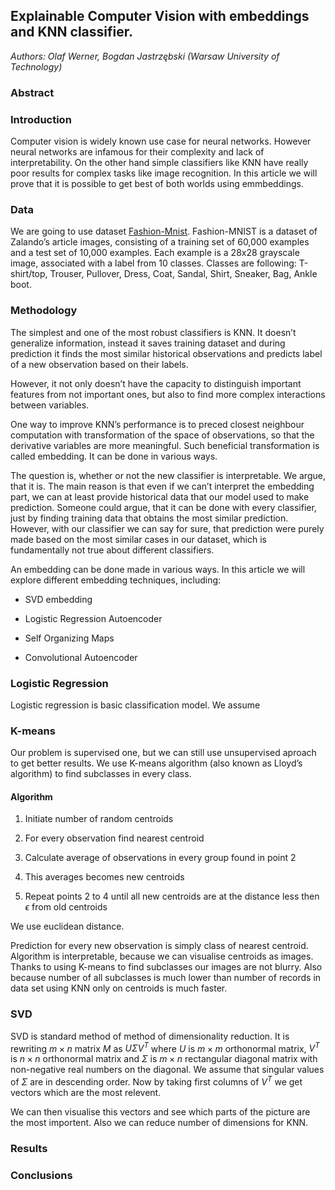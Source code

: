## Explainable Computer Vision with embeddings and KNN classifier.

*Authors: Olaf Werner, Bogdan Jastrzębski (Warsaw University of Technology)*

### Abstract


### Introduction
Computer vision is widely known use case for neural networks. However neural networks are infamous for their complexity and lack of interpretability. On the other hand simple classifiers like KNN have really poor results for complex tasks like image recognition. In this article we will prove that it is possible to get best of both worlds using emmbeddings. 

### Data
We are going to use dataset [Fashion-Mnist](https://www.openml.org/d/40996). Fashion-MNIST is a dataset of Zalando's article images, consisting of a training set of 60,000 examples and a test set of 10,000 examples. Each example is a 28x28 grayscale image, associated with a label from 10 classes. Classes are following: T-shirt/top, Trouser, Pullover, Dress, Coat, Sandal, Shirt, Sneaker, Bag, Ankle boot.

### Methodology

The simplest and one of the most robust classifiers is KNN. It doesn't generalize information, instead it saves training dataset and during prediction it finds the most similar historical observations and predicts label of a new observation based on their labels.

However, it not only doesn't have the capacity to distinguish important features from not important ones, but also to find more complex interactions between variables. 

One way to improve KNN's performance is to preced closest neighbour computation with transformation of the space of observations, so that the derivative variables are more meaningful. Such beneficial transformation is called embedding. It can be done in various ways. 

The question is, whether or not the new classifier is interpretable. We argue, that it is. The main reason is that even if we can't interpret the embedding part, we can at least provide historical data that our model used to make prediction. Someone could argue, that it can be done with every classifier, just by finding training data that obtains the most similar prediction. However, with our classifier we can say for sure, that prediction were purely made based on the most similar cases in our dataset, which is fundamentally not true about different classifiers.

An embedding can be done made in various ways. In this article we will explore different embedding techniques, including:

* SVD embedding

* Logistic Regression Autoencoder

* Self Organizing Maps

* Convolutional Autoencoder

### Logistic Regression
Logistic regression is basic classification model. We assume


### K-means
Our problem is supervised one, but we can still use unsupervised aproach to get better results. We use K-means algorithm (also known as Lloyd's algorithm) to find subclasses in every class. 

#### Algorithm 
1. Initiate number of random centroids

2. For every observation find nearest centroid

3. Calculate average of observations in every group found in point 2

4. This averages becomes new centroids

5. Repeat points 2 to 4 until all new centroids are at the distance less then $\epsilon$ from old centroids

We use euclidean distance.

Prediction for every new observation is simply class of nearest centroid. Algorithm is interpretable, because we can visualise centroids as images. Thanks to using K-means to find subclasses our images are not blurry.
Also because number of all subclasses is much lower than number of records in data set using KNN only on centroids is much faster.


### SVD
SVD is standard method of method of dimensionality reduction. It is rewriting $m\times n$ matrix $M$ as $U\Sigma V^T$ where $U$ is $m\times m$ orthonormal matrix, $V^T$ is $n\times n$ orthonormal matrix and $\Sigma$ is $m\times n$ rectangular diagonal matrix with non-negative real numbers on the diagonal. We assume that singular values of $\Sigma$ are in descending order. Now by taking first columns of $V^T$ we get vectors which are the most relevent.

We can then visualise this vectors and see which parts of the picture are the most importent. Also we can reduce number of dimensions for KNN.

### Results


### Conclusions
